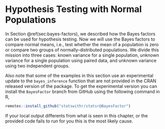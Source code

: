 # Hypothesis Testing with Normal Populations

In Section \@ref(sec:bayes-factors), we described how the Bayes factors can be used for hypothesis testing. Now we will use the Bayes factors to compare normal means, i.e., test whether the mean of a population is zero or compare two groups of normally-distributed populations. We divide this mission into three cases: known variance for a single population, unknown variance for a single population using paired data, and unknown variance using two independent groups.

Also note that some of the examples in this section use an experimental update to the `bayes_inference` function that are not provided in the CRAN released version of the package. To get the experimental version you can install the `BayesFactor` branch from GitHub using the following command in R,
```r
remotes::install_github("statswithr/statsr@BayesFactor")
```
If your local output differents from what is seen in this chapter, or the provided code fails to run for you this is the most likely cause.



